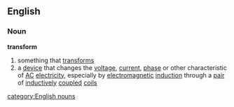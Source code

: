 ==English==
===Noun===
{{wikipedia}}
'''transform'''
# something that [[transform]]s
# a [[device]] that changes the [[voltage]], [[current]], [[phase]] or other characteristic of [[AC]] [[electricity]], especially by [[electromagnetic]] [[induction]] through a [[pair]] of [[inductively]] [[coupled]] [[coil]]s
[[category:English nouns]]